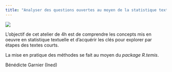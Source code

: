 ```yaml
---
title: "Analyser des questions ouvertes au moyen de la statistique textuelle"
---
```


![](images/Colloque%20sondages.png){fig-align="center"}

L'objectif de cet atelier de 4h est de comprendre les concepts mis en oeuvre en statistique textuelle et d'acquérir les clés pour explorer par étapes des textes courts.

La mise en pratique des méthodes se fait au moyen du *package R.temis*.

Bénédicte Garnier (Ined)
